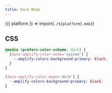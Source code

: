 ```yaml
---
title: Dark Mode
---
```



<Example>
  <DarkModeExample />
</Example>

<Fragment>{({ platform }) => import(`./${platform}.mdx`)}</Fragment>

## CSS

```css
@media (prefers-color-scheme: dark) {
  [data-amplify-color-mode='system'] {
    --amplify-colors-background-primary: black;
  }
}

[data-amplify-color-mode='dark'] {
  --amplify-colors-background-primary: black;
}
```
